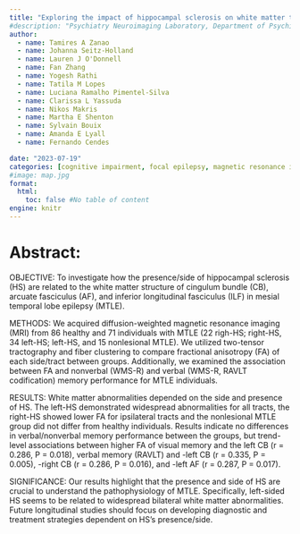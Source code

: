 ```yaml
---
title: "Exploring the impact of hippocampal sclerosis on white matter tracts memory in individuals with mesial temporal lobe epilepsy"
#description: "Psychiatry Neuroimaging Laboratory, Department of Psychiatry, Brigham and Women's Hospital, Harvard Medical School, Boston, Massachusetts, USA. | Neuroimaging Laboratory, School of Medical Sciences, University of Campinas, Campinas, Sao Paulo, Brazil. | Department of Radiology, Brigham and Women's Hospital, Harvard Medical School, Boston, Massachusetts, USA. | Department of Psychiatry, Massachusetts General Hospital, Harvard Medical School, Boston, Massachusetts, USA. | Departement de genie logiciel et TI, Ecole de technologie superieure, Universite du Quebec, Montreal, Quebec, Canada."
author:
  - name: Tamires A Zanao
  - name: Johanna Seitz-Holland
  - name: Lauren J O'Donnell
  - name: Fan Zhang
  - name: Yogesh Rathi
  - name: Tatila M Lopes
  - name: Luciana Ramalho Pimentel-Silva
  - name: Clarissa L Yassuda
  - name: Nikos Makris
  - name: Martha E Shenton
  - name: Sylvain Bouix
  - name: Amanda E Lyall
  - name: Fernando Cendes

date: "2023-07-19"
categories: [cognitive impairment, focal epilepsy, magnetic resonance imaging, white matter tracts]
#image: map.jpg
format:
  html:
    toc: false #No table of content
engine: knitr
---
```


# Abstract:

OBJECTIVE: To investigate how the presence/side of hippocampal sclerosis (HS) are related to the white matter structure of cingulum bundle (CB), arcuate fasciculus (AF), and inferior longitudinal fasciculus (ILF) in mesial temporal lobe epilepsy (MTLE).

METHODS: We acquired diffusion-weighted magnetic resonance imaging (MRI) from 86 healthy and 71 individuals with MTLE (22 righ-HS; right-HS, 34 left-HS; left-HS, and 15 nonlesional MTLE). We utilized two-tensor tractography and fiber clustering to compare fractional anisotropy (FA) of each side/tract between groups. Additionally, we examined the association between FA and nonverbal (WMS-R) and verbal (WMS-R, RAVLT codification) memory performance for MTLE individuals.

RESULTS: White matter abnormalities depended on the side and presence of HS. The left-HS demonstrated widespread abnormalities for all tracts, the right-HS showed lower FA for ipsilateral tracts and the nonlesional MTLE group did not differ from healthy individuals. Results indicate no differences in verbal/nonverbal memory performance between the groups, but trend-level associations between higher FA of visual memory and the left CB (r = 0.286, P = 0.018), verbal memory (RAVLT) and -left CB (r = 0.335, P = 0.005), -right CB (r = 0.286, P = 0.016), and -left AF (r = 0.287, P = 0.017).

SIGNIFICANCE: Our results highlight that the presence and side of HS are crucial to understand the pathophysiology of MTLE. Specifically, left-sided HS seems to be related to widespread bilateral white matter abnormalities. Future longitudinal studies should focus on developing diagnostic and treatment strategies dependent on HS's presence/side.
